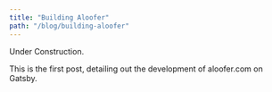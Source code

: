 ```yaml
---
title: "Building Aloofer"
path: "/blog/building-aloofer"
---
```



<PostsLayout>
  Under Construction.

  This is the first post, detailing out the development of aloofer.com on Gatsby.
</PostsLayout>
